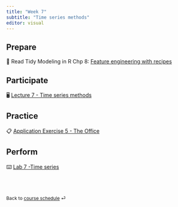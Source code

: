 ```yaml
---
title: "Week 7"
subtitle: "Time series methods"
editor: visual
---
```


## Prepare

📖 Read Tidy Modeling in R Chp 8: [Feature engineering with recipes](https://www.tmwr.org/recipes.html)

## Participate

🖥️ [Lecture 7 - Time series methods](/slides/BSMM_8470_lec-07.html)

## Practice

📋 [Application Exercise 5 - The Office](/ae/ae-5-the-office.html)

## Perform

⌨️ [Lab 7 -Time series](labs/BSSM_8740_lab-7.html)

<br><br>

::: {style="font-size: 0.875em;"}
Back to [course schedule](/ "Course schedule") ⏎
:::
